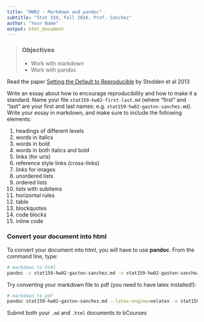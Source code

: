 ```yaml
---
title: "HW02 - Markdown and pandoc"
subtitle: "Stat 159, Fall 2016, Prof. Sanchez"
author: "Your Name"
output: html_document
---
```


> ### Objectives
>
> - Work with markdown
> - Work with pandoc


Read the paper 
[Setting the Default to Reproducible](http://stodden.net/icerm_report.pdf) 
by Stodden et al 2013


Write an essay about how to encourage reproducibility and how to make it a standard. 
Name your file `stat159-hw02-first-last.md` (where "first" and "last" are
your first and last names: e.g. `stat159-hw02-gaston-sanchez.md`). 
Write your essay in markdown, and make sure to include the following elements:

1. headings of different levels
2. words in italics
3. words in bold
4. words in both italics and bold
5. links (for urls)
6. reference style links (cross-links)
7. links for images
8. unordered lists
9. ordered lists
10. lists with subitems
11. horizontal rules 
12. table
13. blockquotes
14. code blocks
15. inline code


### Convert your document into html

To convert your document into html, you will have to use __pandoc__.
From the command line, type:
```bash
# markdown to html
pandoc -s stat159-hw02-gaston-sanchez.md -o stat159-hw02-gaston-sanchez.html
```

Try converting your markdown file to pdf (you need to have latex installed!):
```bash
# markdown to pdf
pandoc stat159-hw02-gaston-sanchez.md --latex-engine=xelatex -o stat159-hw02-gaston-sanchez.pdf
```

Submit both your `.md` and `.html` documents to bCourses
